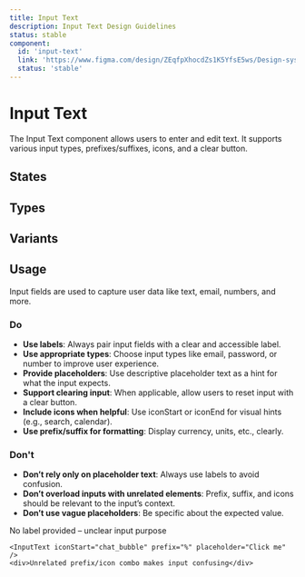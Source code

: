 ```yaml
---
title: Input Text
description: Input Text Design Guidelines
status: stable
component:
  id: 'input-text'
  link: 'https://www.figma.com/design/ZEqfpXhocdZs1K5YfsE5ws/Design-system?node-id=5499-6827'
  status: 'stable'
---
```


# Input Text

The Input Text component allows users to enter and edit text. It supports various input types, prefixes/suffixes, icons, and a clear button.

<Section current="design">

<ComponentPreview>
  <FormField
    label={{
      htmlFor: 'input-text-id',
      text: 'Label',
    }}
  >
    <InputText data-testid="input-text-id" id="input-text-id" />
  </FormField>
</ComponentPreview>

## States

<ComponentPreviewLayout className="flex-col">
  <ComponentPreviewItem className="w-80">
    <InputText placeholder="Default" />
  </ComponentPreviewItem>
  <ComponentPreviewItem className="w-80">
    <InputText placeholder="Focus" autoFocus />
  </ComponentPreviewItem>
  <ComponentPreviewItem className="w-80">
    <InputText placeholder="Disabled" disabled />
  </ComponentPreviewItem>
</ComponentPreviewLayout>

## Types

<ComponentPreviewLayout className="flex-col">
  <ComponentPreviewItem className="w-80">
    <InputText type="text" placeholder="Text" />
  </ComponentPreviewItem>
  <ComponentPreviewItem className="w-80">
    <InputText type="email" placeholder="Email" />
  </ComponentPreviewItem>
  <ComponentPreviewItem className="w-80">
    <InputText type="number" placeholder="Number" />
  </ComponentPreviewItem>
  <ComponentPreviewItem className="w-80">
    <InputText type="date" placeholder="Date" />
  </ComponentPreviewItem>
</ComponentPreviewLayout>

## Variants

<ComponentPreviewLayout className="flex-col">
  <ComponentPreviewItem className="w-80">
    <InputText iconStart="search" placeholder="With iconStart" />
  </ComponentPreviewItem>
  <ComponentPreviewItem className="w-80">
    <InputText iconEnd="event" placeholder="With iconEnd" />
  </ComponentPreviewItem>
  <ComponentPreviewItem className="w-80">
    <InputText clearButtonEnabled placeholder="Clearable input" />
  </ComponentPreviewItem>
  <ComponentPreviewItem className="w-80">
    <InputText prefix="$" suffix=".00" placeholder="With prefix & suffix" />
  </ComponentPreviewItem>
</ComponentPreviewLayout>

## Usage

Input fields are used to capture user data like text, email, numbers, and more.

### Do

- **Use labels**: Always pair input fields with a clear and accessible label.
- **Use appropriate types**: Choose input types like email, password, or number to improve user experience.
- **Provide placeholders**: Use descriptive placeholder text as a hint for what the input expects.
- **Support clearing input**: When applicable, allow users to reset input with a clear button.
- **Include icons when helpful**: Use iconStart or iconEnd for visual hints (e.g., search, calendar).
- **Use prefix/suffix for formatting**: Display currency, units, etc., clearly.

<ComponentContainer>
  <div className="flex flex-col gap-4">
    <FormField label={{ htmlFor: 'input-example-do', text: 'Amount' }}>
      <InputText
        id="input-example-do"
        prefix="$"
        suffix="USD"
        placeholder="100.00"
      />
    </FormField>
    <FormField label={{ htmlFor: 'input-search', text: 'Search' }}>
      <InputText id="input-search" iconStart="search" placeholder="Search..." />
    </FormField>
  </div>
</ComponentContainer>

### Don't

- **Don’t rely only on placeholder text**: Always use labels to avoid confusion.
- **Don’t overload inputs with unrelated elements**: Prefix, suffix, and icons should be relevant to the input’s context.
- **Don’t use vague placeholders**: Be specific about the expected value.

<ComponentContainer>
  <div className="flex flex-col gap-4">
    <InputText placeholder="Enter here..." />
    <div>No label provided – unclear input purpose</div>

    <InputText iconStart="chat_bubble" prefix="%" placeholder="Click me" />
    <div>Unrelated prefix/icon combo makes input confusing</div>

  </div>
</ComponentContainer>

</Section>
